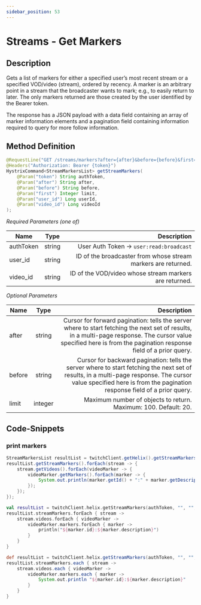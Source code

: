 ```yaml
---
sidebar_position: 53
---
```



# Streams - Get Markers

## Description

Gets a list of markers for either a specified user’s most recent stream or a specified VOD/video (stream), ordered by recency. A marker is an arbitrary point in a stream that the broadcaster wants to mark; e.g., to easily return to later. The only markers returned are those created by the user identified by the Bearer token.

The response has a JSON payload with a data field containing an array of marker information elements and a pagination field containing information required to query for more follow information.

## Method Definition

```java
@RequestLine("GET /streams/markers?after={after}&before={before}&first={first}&user_id={user_id}&video_id={video_id}")
@Headers("Authorization: Bearer {token}")
HystrixCommand<StreamMarkersList> getStreamMarkers(
	@Param("token") String authToken,
	@Param("after") String after,
	@Param("before") String before,
	@Param("first") Integer limit,
	@Param("user_id") Long userId,
	@Param("video_id") Long videoId
);
```

*Required Parameters (one of)*

| Name          | Type      | Description  |
| ------------- |:---------:| -----------------:|
| authToken | string | User Auth Token -> `user:read:broadcast` |
| user_id | string | ID of the broadcaster from whose stream markers are returned. |
| video_id | string | ID of the VOD/video whose stream markers are returned. |

*Optional Parameters*

| Name          | Type      | Description  |
| ------------- |:---------:| -----------------:|
| after | string | Cursor for forward pagination: tells the server where to start fetching the next set of results, in a multi-page response. The cursor value specified here is from the pagination response field of a prior query. |
| before | string | Cursor for backward pagination: tells the server where to start fetching the next set of results, in a multi-page response. The cursor value specified here is from the pagination response field of a prior query. |
| limit | integer | Maximum number of objects to return. Maximum: 100. Default: 20. |

## Code-Snippets

### print markers

<Tabs groupId="code">
<TabItem value="java" label="Java">

```java
StreamMarkersList resultList = twitchClient.getHelix().getStreamMarkers(authToken, "", "", null, "217359661l", "137512364l").execute();
resultList.getStreamMarkers().forEach(stream -> {
	stream.getVideos().forEach(videoMarker -> {
		videoMarker.getMarkers().forEach(marker -> {
			System.out.println(marker.getId() + ":" + marker.getDescription());
		});
	});
});
```

</TabItem>
<TabItem value="kotlin" label="Kotlin">

```kotlin
val resultList = twitchClient.helix.getStreamMarkers(authToken, "", "", null, "217359661l", "137512364l").execute()
resultList.streamMarkers.forEach { stream ->
	stream.videos.forEach { videoMarker ->
		videoMarker.markers.forEach { marker ->
			println("${marker.id}:${marker.description}")
		}
	}
}
```

</TabItem>
<TabItem value="groovy" label="Groovy">

```groovy
def resultList = twitchClient.helix.getStreamMarkers(authToken, "", "", null, "217359661l", "137512364l").execute()
resultList.streamMarkers.each { stream ->
	stream.videos.each { videoMarker ->
		videoMarker.markers.each { marker ->
			System.out.println "${marker.id}:${marker.description}"
		}
	}
}
```

</TabItem>
</Tabs>
